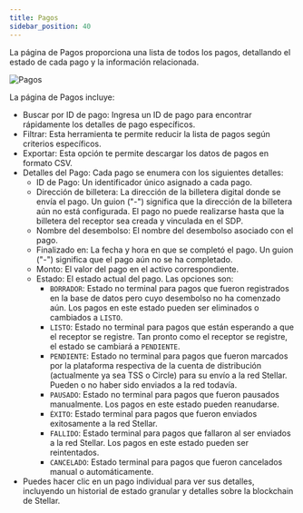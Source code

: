```yaml
---
title: Pagos
sidebar_position: 40
---
```


La página de Pagos proporciona una lista de todos los pagos, detallando el estado de cada pago y la información relacionada.

![Pagos](/assets/SDP/SDP22.png)

La página de Pagos incluye:

- Buscar por ID de pago: Ingresa un ID de pago para encontrar rápidamente los detalles de pago específicos.
- Filtrar: Esta herramienta te permite reducir la lista de pagos según criterios específicos.
- Exportar: Esta opción te permite descargar los datos de pagos en formato CSV.
- Detalles del Pago: Cada pago se enumera con los siguientes detalles:
  - ID de Pago: Un identificador único asignado a cada pago.
  - Dirección de billetera: La dirección de la billetera digital donde se envía el pago. Un guion ("-") significa que la dirección de la billetera aún no está configurada. El pago no puede realizarse hasta que la billetera del receptor sea creada y vinculada en el SDP.
  - Nombre del desembolso: El nombre del desembolso asociado con el pago.
  - Finalizado en: La fecha y hora en que se completó el pago. Un guion ("-") significa que el pago aún no se ha completado.
  - Monto: El valor del pago en el activo correspondiente.
  - Estado: El estado actual del pago. Las opciones son:
    - `BORRADOR`: Estado no terminal para pagos que fueron registrados en la base de datos pero cuyo desembolso no ha comenzado aún. Los pagos en este estado pueden ser eliminados o cambiados a `LISTO`.
    - `LISTO`: Estado no terminal para pagos que están esperando a que el receptor se registre. Tan pronto como el receptor se registre, el estado se cambiará a `PENDIENTE`.
    - `PENDIENTE`: Estado no terminal para pagos que fueron marcados por la plataforma respectiva de la cuenta de distribución (actualmente ya sea TSS o Circle) para su envío a la red Stellar. Pueden o no haber sido enviados a la red todavía.
    - `PAUSADO`: Estado no terminal para pagos que fueron pausados manualmente. Los pagos en este estado pueden reanudarse.
    - `ÉXITO`: Estado terminal para pagos que fueron enviados exitosamente a la red Stellar.
    - `FALLIDO`: Estado terminal para pagos que fallaron al ser enviados a la red Stellar. Los pagos en este estado pueden ser reintentados.
    - `CANCELADO`: Estado terminal para pagos que fueron cancelados manual o automáticamente.
- Puedes hacer clic en un pago individual para ver sus detalles, incluyendo un historial de estado granular y detalles sobre la blockchain de Stellar.
